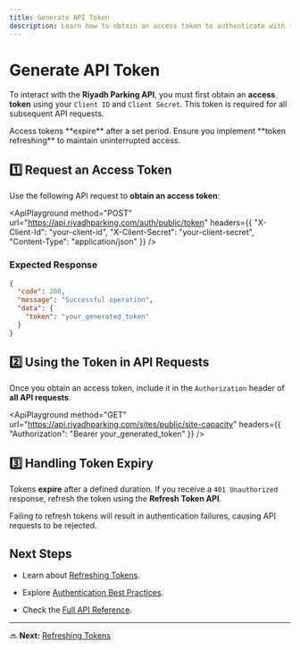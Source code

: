 ```yaml
---
title: Generate API Token
description: Learn how to obtain an access token to authenticate with the Riyadh Parking API.
---
```



# Generate API Token

To interact with the **Riyadh Parking API**, you must first obtain an **access token** using your `Client ID` and `Client Secret`. This token is required for all subsequent API requests.

<Callout type="info">
  Access tokens **expire** after a set period. Ensure you implement **token refreshing** to maintain uninterrupted access.
</Callout>

## 1️⃣ Request an Access Token

Use the following API request to **obtain an access token**:

<ApiPlayground
  method="POST"
  url="https://api.riyadhparking.com/auth/public/token"
  headers={{
  "X-Client-Id": "your-client-id",
  "X-Client-Secret": "your-client-secret",
  "Content-Type": "application/json"
}}
/>

### Expected Response

```json
{
  "code": 200,
  "message": "Successful operation",
  "data": {
    "token": "your_generated_token"
  }
}
```

## 2️⃣ Using the Token in API Requests

Once you obtain an access token, include it in the `Authorization` header of **all API requests**.

<ApiPlayground
  method="GET"
  url="https://api.riyadhparking.com/sites/public/site-capacity"
  headers={{
  "Authorization": "Bearer your_generated_token"
}}
/>

## 3️⃣ Handling Token Expiry

Tokens **expire** after a defined duration. If you receive a `401 Unauthorized` response, refresh the token using the **Refresh Token API**.

<Callout type="warning">
  Failing to refresh tokens will result in authentication failures, causing API requests to be rejected.
</Callout>

## Next Steps

* Learn about [Refreshing Tokens](./refresh.mdx).

* Explore [Authentication Best Practices](../../development/security.mdx).

* Check the [Full API Reference](../introduction.mdx).

***

🔜 **Next:** [Refreshing Tokens](./refresh.mdx)